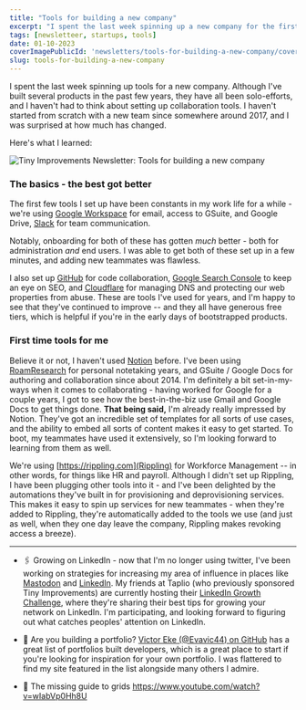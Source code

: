 ```yaml
---
title: "Tools for building a new company"
excerpt: "I spent the last week spinning up a new company for the first time since 2017. Here are the tools I used."
tags: [newsletteer, startups, tools]
date: 01-10-2023
coverImagePublicId: 'newsletters/tools-for-building-a-new-company/cover'
slug: tools-for-building-a-new-company
---
```


I spent the last week spinning up tools for a new company. Although I've built several products in the past few years, they have all been solo-efforts, and I haven't had to think about setting up collaboration tools. I haven't started from scratch with a new team since somewhere around 2017, and I was surprised at how much has changed.

Here's what I learned:

<Image
  publicId="newsletters/tools-for-building-a-new-company/cover"
  alt="Tiny Improvements Newsletter: Tools for building a new company"
/>

### The basics - the best got better

The first few tools I set up have been constants in my work life for a while - we're using [Google Workspace](https://workspace.google.com) for email, access to GSuite, and Google Drive, [Slack](https://slack.com) for team communication.

Notably, onboarding for both of these has gotten _much_ better - both for administration _and_ end users. I was able to get both of these set up in a few minutes, and adding new teammates was flawless.

I also set up [GitHub](https://github.com) for code collaboration, [Google Search Console](https://search.google.com/search-console/about) to keep an eye on SEO, and [Cloudflare](https://cloudflare.com) for managing DNS and protecting our web properties from abuse. These are tools I've used for years, and I'm happy to see that they've continued to improve -- and they all have generous free tiers, which is helpful if you're in the early days of bootstrapped products.

### First time tools for me

Believe it or not, I haven't used [Notion](https://notion.so) before. I've been using [RoamResearch](https://roamresearch) for personal notetaking years, and GSuite / Google Docs for authoring and collaboration since about 2014. I'm definitely a bit set-in-my-ways when it comes to collaborating - having worked for Google for a couple years, I got to see how the best-in-the-biz use Gmail and Google Docs to get things done. **That being said,** I'm already really impressed by Notion. They've got an incredible set of templates for all sorts of use cases, and the ability to embed all sorts of content makes it easy to get started. To boot, my teammates have used it extensively, so I'm looking forward to learning from them as well.

We're using [https://rippling.com](Rippling) for Workforce Management -- in other words, for things like HR and payroll. Although I didn't set up Rippling, I have been plugging other tools into it - and I've been delighted by the automations they've built in for provisioning and deprovisioning services. This makes it easy to spin up services for new teammates - when they're added to Rippling, they're automatically added to the tools we use (and just as well, when they one day leave the company, Rippling makes revoking access a breeze).

---

- 🖇️ Growing on LinkedIn - now that I'm no longer using twitter, I've been working on strategies for increasing my area of influence in places like [Mastodon](https://hachyderm.io/@irreverentmike) and [LinkedIn](https://linkedin.com/in/mbifulco). My friends at Taplio (who previously sponsored Tiny Improvements) are currently hosting their [LinkedIn Growth Challenge](https://taplio.com/linkedin-growth-challenge-2023), where they're sharing their best tips for growing your network on LinkedIn. I'm participating, and looking forward to figuring out what catches peoples' attention on LinkedIn.

- 💼 Are you building a portfolio? [Victor Eke (@Evavic44) on GitHub](https://github.com/Evavic44/portfolio-ideas) has a great list of portfolios built developers, which is a great place to start if you're looking for inspiration for your own portfolio. I was flattered to find my site featured in the list alongside many others I admire.

- 🏢 The missing guide to grids https://www.youtube.com/watch?v=wIabVp0Hh8U
